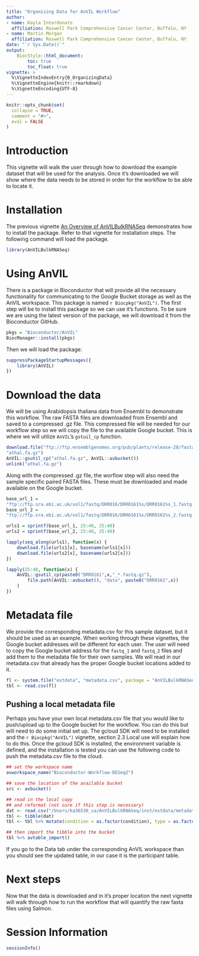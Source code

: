 ```yaml
---
title: "Organizing Data for AnVIL Workflow"
author:
- name: Kayla Interdonato
  affiliation: Roswell Park Comprehensive Cancer Center, Buffalo, NY
- name: Martin Morgan
  affiliation: Roswell Park Comprehensive Cancer Center, Buffalo, NY
date: "`r Sys.Date()`"
output:
    BiocStyle::html_document:
        toc: true
        toc_float: true
vignette: >
  %\VignetteIndexEntry{B_OrganizingData}
  %\VignetteEngine{knitr::rmarkdown}
  %\VignetteEncoding{UTF-8}
---
```


```r
knitr::opts_chunk$set(
  collapse = TRUE,
  comment = "#>",
  eval = FALSE
)
```

# Introduction

This vignette will walk the user through how to download the example dataset
that will be used for the analysis. Once it's downloaded we will show where the
data needs to be stored in order for the workflow to be able to locate it.

# Installation

The previous vignette [An Overview of AnVILBulkRNASeq](A_Overview.html)
demonstrates how to install the package. Refer to that vignette for installation
steps. The following command will load the package.

```r
library(AnVILBulkRNASeq)
```

# Using AnVIL

There is a package in Bioconductor that will provide all the necessary
functionality for communicating to the Google Bucket storage as well as the
AnVIL workspace. This package is named `r Biocpkg("AnVIL")`. The first step will
be to install this package so we can use it's functions. To be sure we are using
the latest version of the package, we will download it from the Bioconductor
GitHub.

```r
pkgs = "Bioconductor/AnVIL"
BiocManager::install(pkgs)
```

Then we will load the package:

```r
suppressPackageStartupMessages({
    library(AnVIL)
})
```

# Download the data

We will be using Arabidopsis thaliana data from Ensembl to demonstrate this
workflow. The raw FASTA files are downloaded from Ensembl and saved to a
compressed .gz file. This compressed file will be needed for our workflow step
so we will copy the file to the available Google bucket. This is where we will
utilize `AnVIL`'s `gstuil_cp` function.

```r
download.file("ftp://ftp.ensemblgenomes.org/pub/plants/release-28/fasta/arabidopsis_thaliana/cdna/Arabidopsis_thaliana.TAIR10.28.cdna.all.fa.gz",
"athal.fa.gz")
AnVIL::gsutil_cp("athal.fa.gz", AnVIL::avbucket())
unlink("athal.fa.gz")
```

Along with the compressed .gz file, the worflow step will also need the sample
specific paired FASTA files. These must be downloaded and made available on the
Google bucket.

```r
base_url_1 =
"ftp://ftp.sra.ebi.ac.uk/vol1/fastq/DRR016/DRR0161%s/DRR0161%s_1.fastq.gz"
base_url_2 =
"ftp://ftp.sra.ebi.ac.uk/vol1/fastq/DRR016/DRR0161%s/DRR0161%s_2.fastq.gz"

urls1 = sprintf(base_url_1, 25:40, 25:40)
urls2 = sprintf(base_url_2, 25:40, 25:40)

lapply(seq_along(urls1), function(x) {
    download.file(urls1[x], basename(urls1[x]))
    download.file(urls2[x], basename(urls2[x]))
})

lapply(25:40, function(x) {
    AnVIL::gsutil_cp(paste0("DRR0161",x,"_*.fastq.gz"),
        file.path(AnVIL::avbucket(), "data", paste0("DRR0161",x))
    )
})
```

# Metadata file

We provide the corresponding metadata.csv for this sample dataset, but it should
be used as an example. When working through these vignettes, the Google bucket
addresses will be different for each user. The user will need to copy the Google
bucket address for the `fastq_1` and `fastq_2` files and add them to the
metadata file for their own samples. We will read in our metadata.csv that
already has the proper Google bucket locations added to it.

```r
fl <- system.file("extdata", "metadata.csv", package = "AnVILBulkRNASeq")
tbl <- read.csv(fl)
```

## Pushing a local metadata file

Perhaps you have your own local metadata.csv file that you would like to
push/upload up to the Google bucket for the workflow. You can do this but will
need to do some initial set up. The gcloud SDK will need to be installed and the
`r Biocpkg("AnVIL")` vignette, section 2.3 Local use will explain how to do
this. Once the gcloud SDK is installed, the environment variable is defined, and
the installation is tested you can use the following code to push the
metadata.csv file to the cloud.

```r
## set the workspace name
avworkspace_name("Bioconductor-Workflow-DESeq2")

## save the location of the available bucket
src <- avbucket()

## read in the local copy
## and reformat (not sure if this step is necessary)
dat <- read.csv("/Users/ka36530_ca/AnVILBulkRNASeq/inst/extdata/metadata.csv")
tbl <- tibble(dat)
tbl <- tbl %>% mutate(condition = as.factor(condition), type = as.factor(type))

## then import the tibble into the bucket
tbl %>% avtable_import()
```

If you go to the Data tab under the corresponding AnVIL workspace than you
should see the updated table, in our case it is the participant table.

# Next steps

Now that the data is downloaded and in it's proper location the next vignette
will walk through how to run the workflow that will quantify the raw fasta files
using Salmon.


# Session Information

```r
sessionInfo()
```
